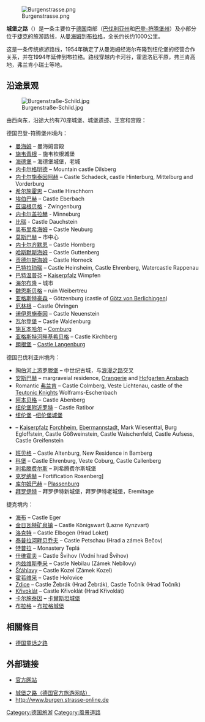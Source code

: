 {{noteTA
|1=zh-tw:邦; zh-cn:州;
|2=zh-tw:符登堡; zh-cn:符腾堡;
|3=zh-tw:羅騰堡; zh-cn:罗滕堡;
|4=zh-tw:阿本伯格; zh-cn:阿本贝格;
|5=zh-tw:班伯格; zh-cn:班贝格;
|6=zh-tw:法蘭克尼亞; zh-cn:弗兰肯;
|7=zh-tw:舒維茲; zh-cn:施韦茨;
}}
[[File:Burgenstrasse.png|thumb]]

'''城堡之路'''（{{lang|de|Burgenstraße}}）是一条主要位于[[德国|德国]]南部（[[巴伐利亚州|巴伐利亚州]]和[[巴登-符腾堡州|巴登-符腾堡州]]）及小部分位于[[捷克|捷克]]的旅游路线，从[[曼海姆|曼海姆]]到[[布拉格|布拉格]]，全长约长约1000公里。

这是一条传统旅游路线，1954年确定了从曼海姆经海尔布隆到纽伦堡的经营合作关系，并在1994年延伸到布拉格。路线穿越内卡河谷，霍恩洛厄平原，弗兰肯高地，弗兰肯小瑞士等地。

==沿途景观==
[[File:Burgenstraße-Schild.jpg|thumb]]

由西向东，沿途大约有70座城堡、城堡遗迹、王宫和宫殿：

德国巴登-符腾堡州境内：
* [[曼海姆|曼海姆]] – 曼海姆宫殿
* [[施韦青根|施韦青根]] – 施韦钦根城堡
* [[海德堡|海德堡]] – 海德堡城堡，老城
* [[内卡尔格明德|内卡尔格明德]] – Mountain castle Dilsberg
* [[内卡尔斯泰纳|内卡尔施泰因阿赫]] – Castle Schadeck, castle Hinterburg, Mittelburg and Vorderburg
* [[希尔施霍恩_(黑森州)|希尔施霍恩]] – Castle Hirschhorn
* [[埃伯巴赫|埃伯巴赫]] – Castle Eberbach
* [[茲温根贝格_(巴登-符腾堡州)|茲温根贝格]] - Zwingenburg
* [[内卡尔盖拉赫|内卡尔盖拉赫]] - Minneburg
* [[比瑙|比瑙]] - Castle Dauchstein
* [[奥布里希海姆|奥布里希海姆]] – Castle Neuburg
* [[莫斯巴赫|莫斯巴赫]] – 市中心
* [[内卡尔齐默恩|内卡尔齐默恩]] – Castle Hornberg
* [[哈斯默斯海姆|哈斯默斯海姆]] – Castle Guttenberg
* [[贡德尔斯海姆|贡德尔斯海姆]] – Castle Horneck
* [[巴特拉珀瑙|巴特拉珀瑙]] – Castle Heinsheim, Castle Ehrenberg, Watercastle Rappenau
* [[巴特温普芬|巴特温普芬]] – [[Kaiserpfalz|Kaiserpfalz]] Wimpfen
* [[海尔布隆|海尔布隆]] – 城市
* [[魏恩斯贝格|魏恩斯贝格]] – ruin Weibertreu
* [[亚格斯特豪森|亚格斯特豪森]] – Götzenburg (castle of [[Götz_von_Berlichingen|Götz von Berlichingen]])
* [[厄林根|厄林根]] – Castle Öhringen
* [[诺伊恩施泰因_(巴登-符腾堡州)|诺伊恩施泰因]] – Castle Neuenstein
* [[瓦尔登堡_(巴登-符腾堡州)|瓦尔登堡]] – Castle Waldenburg
* [[施瓦本哈尔|施瓦本哈尔]] – [[Comburg|Comburg]]
* [[亚格斯特河畔基希贝格|亚格斯特河畔基希贝格]] – Castle Kirchberg
* [[朗根堡|朗根堡]] – [[Castle_Langenburg|Castle Langenburg]]

德国巴伐利亚州境内：
* [[陶伯河上游罗滕堡|陶伯河上游罗滕堡]] – 中世纪古城，与[[浪漫之路|浪漫之路]]交叉
* [[安斯巴赫|安斯巴赫]] – margraveial residence, [[Orangerie|Orangerie]] and [[Hofgarten_Ansbach|Hofgarten Ansbach]]
* Romantic [[弗兰肯|弗兰肯]] – Castle Colmberg, Veste Lichtenau, castle of the [[Teutonic_Knights|Teutonic Knights]] Wolframs-Eschenbach
* [[阿本贝格|阿本贝格]] – Castle Abenberg
* [[纽伦堡附近罗特|纽伦堡附近罗特]] – Castle Ratibor
* [[纽伦堡|纽伦堡]] –[[纽伦堡城堡|纽伦堡城堡]]
* {{tsl|de|Fränkische Schweiz|弗兰肯施韦茨}} – [[Kaiserpfalz|Kaiserpfalz]] [[Forchheim|Forchheim]], [[Ebermannstadt|Ebermannstadt]], Mark Wiesenttal, Burg Egloffstein, Castle Gößweinstein, Castle Waischenfeld, Castle Aufsess, Castle Greifenstein
* [[班贝格|班贝格]] – Castle Altenburg, New Residence in Bamberg
* [[科堡|科堡]] – Castle Ehrenburg, Veste Coburg, Castle Callenberg
* [[利希滕费尔斯|利希滕费尔斯]] – 利希腾费尔斯城堡
* [[克罗纳赫|克罗纳赫]] – Fortification Rosenberg]
* [[库尔姆巴赫|库尔姆巴赫]] – [[Plassenburg|Plassenburg]]
* [[拜罗伊特|拜罗伊特]] – 拜罗伊特新城堡，拜罗伊特老城堡，Eremitage

捷克境内：
* [[海布|海布]] – Castle Eger
* [[金日瓦特矿泉镇|金日瓦特矿泉镇]] – Castle  Königswart (Lazne Kynzvart)
* [[洛克特|洛克特]] – Castle Elbogen (Hrad Loket)
* [[泰普拉河畔贝乔夫|泰普拉河畔贝乔夫]] – Castle  Petschau (Hrad a zámek Bečov)
* [[特普拉|特普拉]] – Monastery Teplá
* [[什维霍夫|什维霍夫]] – Castle Švihov (Vodní hrad Švihov)
* [[内兹维斯季采|内兹维斯季采]] – Castle Nebilau (Zámek Nebílovy)
* [[Šťáhlavy|Šťáhlavy]] – Castle Kozel (Zámek Kozel)
* [[霍若维采|霍若维采]] – Castle Hořovice
* [[Zdice|Zdice]] – Castle Žebrák (Hrad Žebrák), Castle Točník (Hrad Točník)
* [[Křivoklát|Křivoklát]] – Castle Křivoklát (Hrad Křivoklát)
* [[卡尔施泰因|卡尔施泰因]] – [[卡爾斯坦城堡|卡爾斯坦城堡]] 
* [[布拉格|布拉格]] – [[布拉格城堡|布拉格城堡]]

==相關條目==
*[[德国童话之路|德国童话之路]]

==外部链接==
*{{de icon}}[http://www.burgenstrasse.de/?lang=de 官方网站] {{Wayback|url=http://www.burgenstrasse.de/?lang=de |date=20200808155552 }}
*[http://visit-germany.info/web/cn_cn/top50/index.htm?tl=FSTRASSE&showid=6 城堡之路（德国官方旅游网站）] {{Wayback|url=http://visit-germany.info/web/cn_cn/top50/index.htm?tl=FSTRASSE&showid=6 |date=20070927224515 }}
* http://www.burgen.strasse-online.de {{Wayback|url=http://www.burgen.strasse-online.de/ |date=20201031074629 }}

[[Category:德国旅游|Category:德国旅游]]
[[Category:風景道路|Category:風景道路]]
